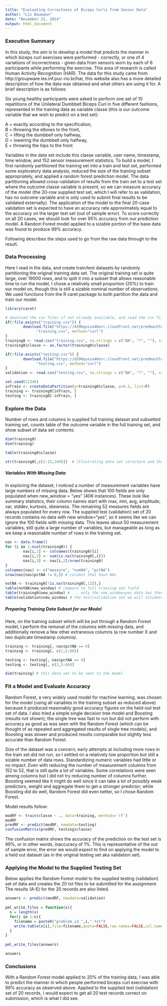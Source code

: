 ```yaml
---
title: "Evaluating Correctness of Biceps Curls from Sensor Data"
author: "Liz Baumann"
date: "November 21, 2014"
output: html_document
---
```



### Executive Summary

In this study, the aim is to develop a model that predicts the manner in which biceps curl exercises were performed - correctly, or one of 4 variations of incorrectness - given data from sensors worn by each of 6 participants while performing the exercise. This area of research is called Human Activity Recognition (HAR). The data for this study came from http://groupware.les.inf.puc-rio.br/har, this website also has a more detailed description of how the data was obtained and what others are using it for. A brief description is as follows:

Six young healthy participants were asked to perform one set of 10 repetitions of the Unilateral Dumbbell Biceps Curl in five different fashions, represented in the training data as variable classe (this is our outcome variable that we wish to predict on a test set): 

A = exactly according to the specification,  
B = throwing the elbows to the front,  
C = lifting the dumbbell only halfway,  
D = lowering the dumbbell only halfway,  
E = throwing the hips to the front  

Variables in the data set include this classe variable, user name, timestamp, time window, and 152 sensor measurement statistics. To build a model, I first randomly partitioned the training set into a train and test set, performed some exploratory data analysis, reduced the size of the training subset appropriately, and applied a random forest prediction model. The data partitioning allowed cross-validation of results from the train set to a test set where the outcome classe variable is present, so we can measure accuracy of the model (the 20-row supplied test set, which I will refer to as validation, has no outcome variable and is only used to submit final results to be validated externally). The application of the model to the final 20-case validation set is expected to have an accuracy rate approximately equal to the accuracy on the larger test set (out of sample error). To score correctly on all 20 cases, we should look for over 95% accuracy from our prediction model. A Random Forest model applied to a sizable portion of the base data was found to produce 99% accuracy.

Following describes the steps used to go from the raw data through to the result.


### Data Processing

Here I read in the data, and create train/test datasets by randomly partitioning the original training data set. The original training set is quite large, over 19000 rows, and to split it into a subset that allows reasonable time to run the model, I chose a relatively small proportion (20%) to train our model on, though this is still a sizable nominal number of observations. We used functions from the R caret package to both partition the data and train our model.


```r
library(caret)

# download the csv files if not already available, and read the csv files 
if(!file.exists("training.csv")) {
        download.file("https://d396qusza40orc.cloudfront.net/predmachlearn/pml-training.csv", 
              "training.csv", method="curl")
}
training0 <- read.csv("training.csv", na.strings = c("NA", "?", ""), stringsAsFactors=FALSE) 
training0$classe <- as.factor(training0$classe)

if(!file.exists("testing.csv")) {
        download.file("https://d396qusza40orc.cloudfront.net/predmachlearn/pml-testing.csv", 
              "testing.csv", method="curl")
}
validation <- read.csv("testing.csv", na.strings = c("NA", "?", ""), stringsAsFactors=FALSE) 

set.seed(12346)
inTrain <- createDataPartition(y=training0$classe, p=0.2, list=F)
training <- training0[inTrain, ]
testing <- training0[-inTrain, ]
```


### Explore the Data

Number of rows and columns in supplied full training dataset and subsetted training set, counts table of the outcome variable in the full training set, and show subset of data set contents:

```r
dim(training0)
dim(training)

table(training0$classe)

str(training0[,c(1:15,160)])  # illustrating data set structure and that some columns have lots of NAs
```


##### Variables With Missing Data  

In exploring the dataset, I noticed a number of measurement variables have large numbers of missing data. Below shows that 100 fields are only populated when new_window = "yes" (406 instances). These look like summary statistics, their column names start with max, min, avg, amplitude, var, stddev, kurtosis, skewness. The remaining 52 measures fields are always populated for every row. The supplied test (validation) set of 20 records contains no data with new window="yes", so it seems like we can ignore the 100 fields with missing data. This leaves about 50 measurement variables, still quite a large number of variables, but manageable as long as we keep a reasonable number of rows in the training set.

```r
nas <- data.frame()
for (i in 1:ncol(training0)) {
        nas[i,1] <- colnames(training0)[i]
        nas[i,2] <- sum(is.na(training0[,i]))
        nas[i,3] <- nas[i,2]/nrow(training0)
}
colnames(nas) <- c("measure", "numNA", "pctNA")
nrow(nas[nas$pctNA != 0,]) # columns that have NAs 

notNA <- training0[!is.na(training0[,12]),]
table(notNA$new_window) # compare to full training set field
table(training0$new_window) # ... only the new_window=yes data has these fields populated
table(validation$new_window) # the test/validation set we will ultimately test model on:
```

##### Preparing Training Data Subset for our Model

Here, on the training subset which will be put through a Random Forest model, I perform the removal of the columns with missing data, and additionally remove a few other extraneous columns (a row number X and two duplicate timestamp columns).

```r
training <- training[, nas$pctNA == 0]
training <- training[, c(2,5:60)]

testing <- testing[, nas$pctNA == 0]
testing <- testing[, c(2,5:60)]

dim(training) # this data set to be sent to the model
```


### Fit a Model and Evaluate Accuracy

Random Forest, a very widely used model for machine learning, was chosen for the model (using all variables in the training subset as reduced above) because it produced reasonably good accuracy figures on the held-out test set of data. I also tried a simple single decision tree model and Boosting (results not shown); the single tree was fast to run but did not perform with accuracy as good as was seen with the Random Forest (which can be thought of as repeated and aggregated results of single tree models), and Boosting was slower and produced results comparable but slightly less accurate than Random Forest. 

Size of the dataset was a concern; early attempts at including more rows in the train set did not run, so I settled on a relatively low proportion but still a sizable number of data rows. Standardizing numeric variables had little or no impact. Even with reducing the number of measurement columns from 152 to 52, that is still quite a lot of variables. Some correlations were seen among columns but I did not try reducing number of columns further. Boosting seemed like it might do well since it can take a lot of possibly weak predictors, weight and aggregate them to get a stronger predictor; while Boosting did do well, Random Forest did even better, so I chose Random Forest.

Model results follow:

```r
modRF <- train(classe ~ ., data=training, methods='rf') 
modRF 
predRF <- predict(modRF, newdata=testing)
confusionMatrix(predRF, testing$classe)
```

The confusion matrix shows the accuracy of the prediction on the test set is 99%, or in other words, inaccuracy of 1%. This is representative of the out of sample error, the error we would expect to find on applying the model to a held out dataset (as in the original testing set aka validation set).


### Applying the Model to the Supplied Testing Set

Below applies the Random Forest model to the supplied testing (validation) set of data and creates the 20 txt files to be submitted for the assignment. The results (A-E) for the 20 records are also listed. 

```r
answers <- predict(modRF, newdata=validation)
 
pml_write_files = function(x){
  n = length(x)
  for(i in 1:n){
    filename = paste0("problem_id_",i,".txt")
    write.table(x[i],file=filename,quote=FALSE,row.names=FALSE,col.names=FALSE)
  }
}
 
pml_write_files(answers)

answers
```


### Conclusions

With a Random Forest model applied to 20% of the training data, I was able to predict the manner in which people performed biceps curl exercise with 99% accuracy as observed above. Applied to the supplied test (validation) set of 20 records, I would expect to get all 20 test records correct on submission, which is what I did see.
